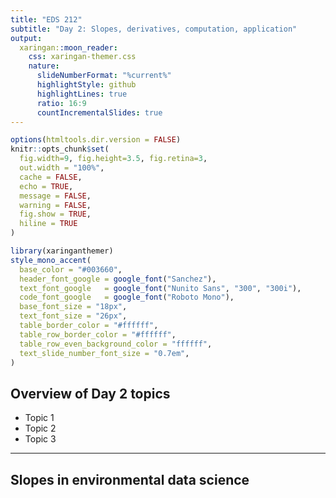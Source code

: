 ```yaml
---
title: "EDS 212"
subtitle: "Day 2: Slopes, derivatives, computation, application"  
output:
  xaringan::moon_reader:
    css: xaringan-themer.css
    nature:
      slideNumberFormat: "%current%"
      highlightStyle: github
      highlightLines: true
      ratio: 16:9
      countIncrementalSlides: true
---
```


```r
options(htmltools.dir.version = FALSE)
knitr::opts_chunk$set(
  fig.width=9, fig.height=3.5, fig.retina=3,
  out.width = "100%",
  cache = FALSE,
  echo = TRUE,
  message = FALSE, 
  warning = FALSE,
  fig.show = TRUE,
  hiline = TRUE
)
```

```r
library(xaringanthemer)
style_mono_accent(
  base_color = "#003660",
  header_font_google = google_font("Sanchez"),
  text_font_google   = google_font("Nunito Sans", "300", "300i"),
  code_font_google   = google_font("Roboto Mono"),
  base_font_size = "18px",
  text_font_size = "26px",
  table_border_color = "#ffffff",
  table_row_border_color = "#ffffff",
  table_row_even_background_color = "ffffff",
  text_slide_number_font_size = "0.7em",
)
```

## Overview of Day 2 topics

- Topic 1
- Topic 2
- Topic 3

---

## Slopes in environmental data science
